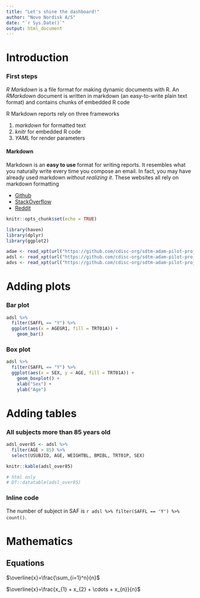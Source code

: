 ```yaml
---
title: "Let's shine the dashboard!"
author: "Novo Nordisk A/S"
date: "`r Sys.Date()`"
output: html_document
---
```


# Introduction

### First steps

*R Markdown* is a file format for making dynamic documents with R. An _RMarkdown_ document is written in markdown (an easy-to-write plain text format) and contains chunks of embedded R code

R Markdown reports rely on three frameworks

1. _markdown_ for formatted text
2. _knitr_ for embedded R code
3. _YAML_ for render parameters

#### Markdown

Markdown is an **easy to use** format for writing reports. It resembles what you naturally write every time you compose an email. In fact, you may have already used markdown *without realizing it*. These websites all rely on markdown formatting

* [Github](www.github.com)
* [StackOverflow](www.stackoverflow.com)
* [Reddit](www.reddit.com)

```r
knitr::opts_chunk$set(echo = TRUE)
```

```r
library(haven)
library(dplyr)
library(ggplot2)
```

```r

adae <- read_xpt(url("https://github.com/cdisc-org/sdtm-adam-pilot-project/blob/master/updated-pilot-submission-package/900172/m5/datasets/cdiscpilot01/analysis/adam/datasets/adae.xpt?raw=true"))
adsl <- read_xpt(url("https://github.com/cdisc-org/sdtm-adam-pilot-project/blob/master/updated-pilot-submission-package/900172/m5/datasets/cdiscpilot01/analysis/adam/datasets/adsl.xpt?raw=true"))
advs <- read_xpt(url("https://github.com/cdisc-org/sdtm-adam-pilot-project/blob/master/updated-pilot-submission-package/900172/m5/datasets/cdiscpilot01/analysis/adam/datasets/advs.xpt?raw=true"))
```


# Adding plots

### Bar plot

```r
adsl %>%
  filter(SAFFL == "Y") %>%
  ggplot(aes(x = AGEGR1, fill = TRT01A)) +
    geom_bar()
```


### Box plot
```r
adsl %>%
  filter(SAFFL == "Y") %>%
  ggplot(aes(x = SEX, y = AGE, fill = TRT01A)) +
    geom_boxplot() +
    xlab("Sex") +
    ylab("Age")
```

# Adding tables

### All subjects more than 85 years old


```r
adsl_over85 <- adsl %>%
  filter(AGE > 85) %>%
  select(USUBJID, AGE, WEIGHTBL, BMIBL, TRT01P, SEX)

knitr::kable(adsl_over85)

# html only
# DT::datatable(adsl_over85)

```



### Inline code
The number of subject in SAF is `r adsl %>% filter(SAFFL == 'Y') %>% count()`.


# Mathematics

## Equations

$\overline{x}=\frac{\sum_{i=1}^n}{n}$

$\overline{x}=\frac{x_{1} + x_{2} + \cdots + x_{n}}{n}$
